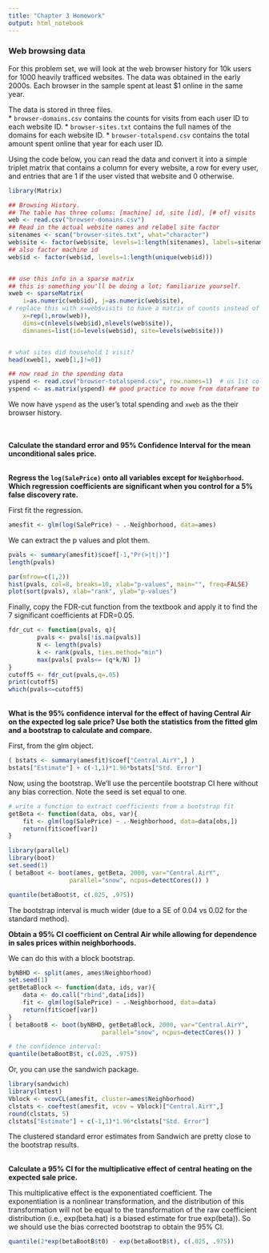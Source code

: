 ```yaml
---
title: "Chapter 3 Homework"
output: html_notebook
---
```



### Web browsing data

For this problem set, we will look at the web browser history for 10k users for 1000 heavily trafficed websites.  The data was obtained in the early 2000s.  Each browser in the sample spent at least $1 online in the same year.

The data is stored in three files.  
* `browser-domains.csv` contains the counts for visits from each user ID to each website ID.
* `browser-sites.txt` contains the full names of the domains for each website ID.
* `browser-totalspend.csv` contains the total amount spent online that year for each user ID. 

Using the code below, you can read the data and convert it into a simple triplet matrix that contains a column for every website, a row for every user, and entries that are 1 if the user visted that website and 0 otherwise.  

```R
library(Matrix)

## Browsing History. 
## The table has three colums: [machine] id, site [id], [# of] visits
web <- read.csv("browser-domains.csv")
## Read in the actual website names and relabel site factor
sitenames <- scan("browser-sites.txt", what="character")
web$site <- factor(web$site, levels=1:length(sitenames), labels=sitenames)
## also factor machine id
web$id <- factor(web$id, levels=1:length(unique(web$id)))


## use this info in a sparse matrix
## this is something you'll be doing a lot; familiarize yourself.
xweb <- sparseMatrix(
	i=as.numeric(web$id), j=as.numeric(web$site), 
# replace this with x=web$visits to have a matrix of counts instead of binary 0/1
	x=rep(1,nrow(web)), 
	dims=c(nlevels(web$id),nlevels(web$site)),
	dimnames=list(id=levels(web$id), site=levels(web$site)))


# what sites did household 1 visit?
head(xweb[1, xweb[1,]!=0])

## now read in the spending data 
yspend <- read.csv("browser-totalspend.csv", row.names=1)  # us 1st column as row names
yspend <- as.matrix(yspend) ## good practice to move from dataframe to matrix
```

We now have `yspend` as the user's total spending and `xweb` as the their browser history.  
<br>
<br>

**Calculate the standard error and 95% Confidence Interval for the mean unconditional sales price.**




<br>
**Regress the `log(SalePrice)` onto all variables except for `Neighborhood`.  Which regression coefficients are significant when you control for a 5% false discovery rate.**

First fit the regression.
```R
amesfit <- glm(log(SalePrice) ~ .-Neighborhood, data=ames)

```

We can extract the p values and plot them.
```r
pvals <- summary(amesfit)$coef[-1,"Pr(>|t|)"]
length(pvals)

par(mfrow=c(1,2))
hist(pvals, col=8, breaks=10, xlab="p-values", main="", freq=FALSE)
plot(sort(pvals), xlab="rank", ylab="p-values")

```

Finally, copy the FDR-cut function from the textbook and apply it to find the 7 significant coefficients at FDR=0.05.

```r
fdr_cut <- function(pvals, q){
        pvals <- pvals[!is.na(pvals)]
        N <- length(pvals)
        k <- rank(pvals, ties.method="min")
        max(pvals[ pvals<= (q*k/N) ])
}
cutoff5 <- fdr_cut(pvals,q=.05)
print(cutoff5)
which(pvals<=cutoff5)
```


<br> 
**What is the 95% confidence interval for the effect of having Central Air on the expected log sale price?  Use both the statistics from the fitted glm and a bootstrap to calculate and compare.**

First, from the glm object.
```r
( bstats <- summary(amesfit)$coef["Central.AirY",] )
bstats["Estimate"] + c(-1,1)*1.96*bstats["Std. Error"]
```

Now, using the bootstrap.  We'll use the percentile bootstrap CI here without any bias correction.  Note the seed is set equal to one. 
```r
# write a function to extract coefficients from a bootstrap fit
getBeta <- function(data, obs, var){
    fit <- glm(log(SalePrice) ~ .-Neighborhood, data=data[obs,])
    return(fit$coef[var])
}

library(parallel)
library(boot)
set.seed(1)
( betaBoot <- boot(ames, getBeta, 2000, var="Central.AirY", 
                 parallel="snow", ncpus=detectCores()) )

quantile(betaBoot$t, c(.025, .975))
```
The bootstrap interval is much wider (due to a SE of 0.04 vs 0.02 for the standard method).

**Obtain a 95% CI coefficient on Central Air while allowing for dependence in sales prices within neighborhoods.**

We can do this with a block bootstrap.
```R
byNBHD <- split(ames, ames$Neighborhood)
set.seed(1)
getBetaBlock <- function(data, ids, var){
    data <- do.call("rbind",data[ids])
    fit <- glm(log(SalePrice) ~ .-Neighborhood, data=data)
    return(fit$coef[var])
}
( betaBootB <- boot(byNBHD, getBetaBlock, 2000, var="Central.AirY",
                          parallel="snow", ncpus=detectCores()) )

# the confidence interval:
quantile(betaBootB$t, c(.025, .975))

```
Or, you can use the sandwich package.
```r
library(sandwich)
library(lmtest)
Vblock <- vcovCL(amesfit, cluster=ames$Neighborhood)
clstats <- coeftest(amesfit, vcov = Vblock)["Central.AirY",]
round(clstats, 5)
clstats["Estimate"] + c(-1,1)*1.96*clstats["Std. Error"]
```
The clustered standard error estimates from Sandwich are pretty close to the bootstrap results.

<br>
**Calculate a 95% CI for the multiplicative effect of central heating on the expected sale price.**

This multiplicative effect is the exponentiated coefficient.  The exponentiation is a nonlinear transformation, and the distribution of this transformation will not be equal to the transformation of the raw coefficient distribution (i.e., exp(beta.hat) is a biased estimate for true exp(beta)).  So we should use the bias corrected bootstrap to obtain the 95% CI.
```r
quantile(2*exp(betaBootB$t0) - exp(betaBootB$t), c(.025, .975))
```

<br> <br>
